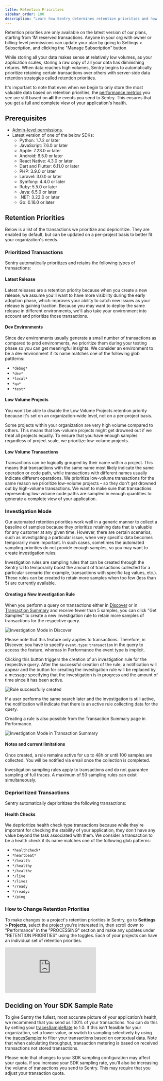 ```yaml
---
title: Retention Priorities
sidebar_order: 100
description: "Learn how Sentry determines retention priorities and how to update them."
---
```


<Note>

Retention priorities are only available on the latest version of our plans, starting from 1M reserved transactions. Anyone in your org with owner or billing-level permissions can update your plan by going to Settings > Subscription, and clicking the "Manage Subscription" button.

</Note>

While storing all your data makes sense at relatively low volumes, as your application scales, storing a raw copy of all your data has diminishing returns. When data reaches high volumes, Sentry begins to automatically prioritize retaining certain transactions over others with server-side data retention strategies called retention priorities.

It's important to note that even when we begin to only store the most valuable data based on retention priorities, the [performance metrics](/product/performance/metrics/) you see are still based on **all** the events you send to Sentry. This ensures that you get a full and complete view of your application's health.

## Prerequisites

- [Admin-level permissions](/product/accounts/membership/).
- Latest version of one of the below SDKs:
  - Python: 1.7.2 or later
  - JavaScript: 7.6.0 or later
  - Apple: 7.23.0 or later
  - Android: 6.5.0 or later
  - React Native: 4.3.0 or later
  - Dart and Flutter: 6.11.0 or later
  - PHP: 3.9.0 or later
  - Laravel: 3.0.0 or later
  - Symfony: 4.4.0 or later
  - Ruby: 5.5.0 or later
  - Java: 6.5.0 or later
  - .NET: 3.22.0 or later
  - Go: 0.16.0 or later

## Retention Priorities

Below is a list of the transactions we prioritize and deprioritize. They are enabled by default, but can be updated on a per-project basis to better fit your organization's needs.

### Prioritized Transactions

Sentry automatically prioritizes and retains the following types of transactions:

#### Latest Release

Latest releases are a retention priority because when you create a new release, we assume you'll want to have more visibility during the early adoption phase, which improves your ability to catch new issues as your release is gaining traction.
Because you may want to deploy the same release in different environments, we'll also take your environment into account and prioritize those transactions.

#### Dev Environments

Since dev environments usually generate a small number of transactions as compared to prod environments, we prioritize them during your testing phase so you can get meaningful insights. We consider an environment to be a dev environment if its name matches one of the following glob pattterns:

- `*debug*`
- `*dev*`
- `*local*`
- `*qa*`
- `*test*`

#### Low Volume Projects

<Note>

You won't be able to disable the Low Volume Projects retention priority because it's set on an organization-wide level, not on a per-project basis.

</Note>

Some projects within your organization are very high volume compared to others. This means that low-volume projects might get drowned out if we treat all projects equally. To ensure that you have enough samples regardless of project scale, we prioritize low-volume projects.

#### Low Volume Transactions

Transactions can be logically grouped by their name within a project. This means that transactions with the same name most likely indicate the same operation or code path, while transactions with different names usually indicate different operations.
We prioritize low-volume transactions for the same reason we prioritize low-volume projects – so they don't get drowned out by high-volume transactions. We want to make sure that transactions representing low-volume code paths are sampled in enough quantities to generate a complete view of your application.

### Investigation Mode

Our automated retention priorities work well in a generic manner to collect a baseline of samples because they prioritize retaining data that is valuable for any customer at any given time. However, there are certain scenarios, such as investigating a particular issue, when very specific data becomes temporarily more important. In such cases, sometimes the automated sampling priorities do not provide enough samples, so you may want to create investigation rules.

Investigation rules are sampling rules that can be created through the Sentry UI to temporarily boost the amount of transactions collected for a particular scenario (for example, transactions with specific tag values, etc.). These rules can be created to retain more samples when too few (less than 5) are currently available.

#### Creating a New Investigation Rule

When you perform a query on transactions either in [Discover](/product/discover-queries/) or in [Transaction Summary](/product/performance/transaction-summary/) and receive fewer than 5 samples, you can click "Get Samples" to create a new investigation rule to retain more samples of transactions for the respective query.

![Investigation Mode in Discover](/product/performance/retention-priorities/investigation-bias-discover.png)

<Note>

Please note that this feature only applies to transactions. Therefore, in Discover, you have to specify `event.type:transaction` in the query to access the feature, whereas in Performance the event type is implicit.

</Note>

Clicking this button triggers the creation of an investigation rule for the respective query. After the successful creation of the rule, a notification will appear and the button for creating the investigation rule will be replaced by a message specifying that the investigation is in progress and the amount of time since it has been active.

![Rule successfully created](/product/performance/retention-priorities/investigation-bias-rule-created.png)

If a user performs the same search later and the investigation is still active, the notification will indicate that there is an active rule collecting data for the query.

Creating a rule is also possible from the Transaction Summary page in Performance.

![Investigation Mode in Transaction Summary](/product/performance/retention-priorities/investigation-bias-tx-summary.png)

#### Notes and current limitations

Once created, a rule remains active for up to 48h or until 100 samples are collected. You will be notified via email once the collection is completed.

Investigation sampling rules apply to transactions and do not guarantee sampling of full traces. A maximum of 50 sampling rules can exist simultaneously.

### Deprioritized Transactions

Sentry automatically deprioritizes the following transactions:

#### Health Checks

We deprioritize health check type transactions because while they're important for checking the stability of your application, they don't have any value beyond the task associated with them. We consider a transaction to be a health check if its name matches one of the following glob patterns:

- `*healthcheck*`
- `*heartbeat*`
- `*/health`
- `*/healthy`
- `*/healthz`
- `*/live`
- `*/livez`
- `*/ready`
- `*/readyz`
- `*/ping`

### How to Change Retention Priorities

To make changes to a project's retention priorities in Sentry, go to **Settings > Projects**, select the project you're interested in, then scroll down to "Performance" in the "PROCESSING" section and make any updates under "RETENTION PRIORITIES" using the toggles. Each of your projects can have an individual set of retention priorities.

<div style={{"height":"0px","paddingBottom":"calc(62.7409% + 41px)","position":"relative","width":"100%"}}>
  <iframe
    src="https://demo.arcade.software/bEv0SO2UEmqbVJVok99o?embed"
    frameborder="0"
    loading="lazy"
    webkitallowfullscreen
    mozallowfullscreen
    allowfullscreen
    style={{"colorScheme":"light","height":"100%","left":"0px","position":"absolute","top":"0px","width":"100%"}}
    title="General Settings — totes-ma-gotes — Sentry"
  ></iframe>
</div>

## Deciding on Your SDK Sample Rate

To give Sentry the fullest, most accurate picture of your application’s health, we recommend that you send us 100% of your transactions. You can do this by setting your [tracesSampleRate](/platform-redirect/?next=/performance/) to 1.0. If this isn't feasible for your organization, set a lower value, or switch to sampling selectively by using the [tracesSampler](/platform-redirect/?next=/performance/) to filter your transactions based on contextual data. Note that when calculating throughput, transaction metering is based on received transactions not stored transactions.

<Note>
  Please note that changes to your SDK sampling configuration may affect your
  quota. If you increase your SDK sampling rate, you'll also be increasing the
  volume of transactions you send to Sentry. This may require that you adjust
  your transaction quota.
</Note>
